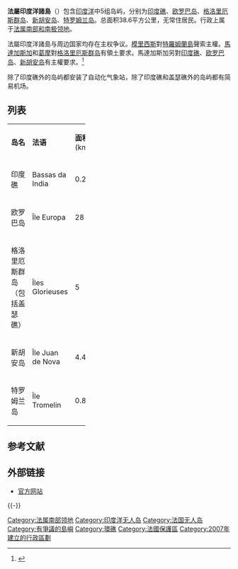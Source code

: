 {{Expand language|1=fr|time=2021-05-01T23:47:58+00:00}}
{{multiple image
| align     = right  
|direction=vertical
|width=300
| image1    =Iles Eparses-CIA WFB Map.png 
| alt1      = 
| caption1  = 
| image2    =France on the globe (French Southern and Antarctic Lands special) (Madagascar centered).svg
| alt2      = 
| caption2  = 法属南部和南极领地诸岛地理图
}}
'''法屬印度洋諸島'''（{{lang-fr|Îles Éparses de l'océan Indien}}）包含[[印度洋|印度洋]]中5组岛屿，分别为[[印度礁|印度礁]]、[[欧罗巴岛|欧罗巴岛]]、[[格洛里厄斯群岛|格洛里厄斯群岛]]、[[新胡安岛|新胡安岛]]、[[特罗姆兰岛|特罗姆兰岛]]。总面积38.6平方公里，无常住居民。行政上属于[[法属南部和南极领地|法属南部和南极领地]]。

法屬印度洋諸島与周边国家均存在主权争议。[[模里西斯|模里西斯]]對[[特羅姆蘭島|特羅姆蘭島]]聲索主權。[[馬達加斯加|馬達加斯加]]和[[葛摩|葛摩]]對[[格洛里厄斯群岛|格洛里厄斯群岛]]有領土要求。馬達加斯加另對[[印度礁|印度礁]]、[[欧罗巴岛|欧罗巴岛]]、[[新胡安岛|新胡安岛]]有主權要求。<ref>{{cite journal |title=法国和毛里求斯关于特罗姆兰岛及其周围海域共管协议评析 |journal=边界与海洋研究 |date=2018 |volume=3 |issue=4 |url=http://www.cibos.whu.edu.cn/res/soft/2018/8fe616096eca545d.pdf |access-date=2020-07-23 |archive-date=2021-03-23 |archive-url=https://web.archive.org/web/20210323234400/http://www.cibos.whu.edu.cn/res/soft/2018/8fe616096eca545d.pdf |dead-url=no }}</ref>

除了印度礁外的岛屿都安装了自动化气象站，除了印度礁和盖瑟礁外的岛屿都有简易机场。

== 列表 ==

{| class="wikitable sortable" border=0 cellpadding=1 cellspacing=1 width=50% style="border:1px solid black"
|- bgcolor=#99ccff
| width="20%" | '''岛名'''
| width="30%" | '''法语'''
| width="20%" | '''面积'''<br />(km²) 
|- bgcolor=#F4F9FF
|印度礁 || Bassas da India || 0.2
|- bgcolor=#F4F9FF
|欧罗巴岛|| Île Europa || 28 
|- bgcolor=#F4F9FF
|格洛里厄斯群岛（包括盖瑟礁） || Îles Glorieuses || 5 
|- bgcolor=#F4F9FF
|新胡安岛 || Île Juan de Nova  || 4.4 
|- bgcolor=#F4F9FF
|特罗姆兰岛 || Île Tromelin || 0.8 
|}

== 参考文献 ==
{{Reflist}}

== 外部链接 ==
* [http://www.outre-mer.gouv.fr/outremer/front?id=outremer/decouvrir_outre_mer/les_iles_eparses_1049904806609 官方网站] {{Wayback|url=http://www.outre-mer.gouv.fr/outremer/front?id=outremer%2Fdecouvrir_outre_mer%2Fles_iles_eparses_1049904806609 |date=20160428173416 }} 

{{-}}
{{法国海外领土}}
{{Outlying territories of European countries}}

{{DEFAULTSORT:Éparses, Îles}}
[[Category:法属南部领地|Category:法属南部领地]]
[[Category:印度洋无人岛|Category:印度洋无人岛]]
[[Category:法国无人岛|Category:法国无人岛]]
[[Category:有爭議的島嶼|Category:有爭議的島嶼]]
[[Category:環礁|Category:環礁]]
[[Category:法國保護區|Category:法國保護區]]
[[Category:2007年建立的行政區劃|Category:2007年建立的行政區劃]]
